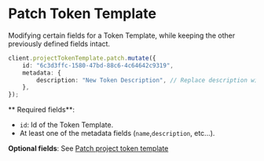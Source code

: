 # Patch Token Template

Modifying certain fields for a Token Template, while keeping the other previously defined fields intact.

```typescript
client.projectTokenTemplate.patch.mutate({
    id: "6c3d3ffc-1580-47bd-88c6-4c64642c9319",
    metadata: {
        description: "New Token Description", // Replace description with this one
    },
});
```

** Required fields**:

-   `id`: Id of the Token Template.
-   At least one of the metadata fields (`name`,`description`, etc...).

**Optional fields**: See [Patch project token template](ref:projecttokentemplate-patch)
